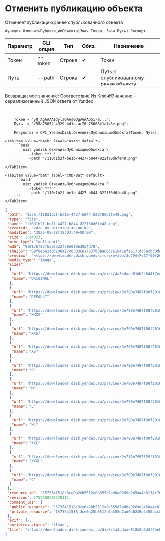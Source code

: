 ﻿---
sidebar_position: 2
description: Отменить публикацию объекта и другие функции для работы с Yandex Disk в Открытом пакете интеграций - бесплатной open-source библиотеке интеграций для 1С:Предприятие 8, OneScript и CLI
keywords: [1C, 1С, 1С:Предприятие, 1С:Предприятие 8.3, API, Интеграция, Сервисы, Обмен, OneScript, CLI, Yandex Disk]
---


# Отменить публикацию объекта
 Отменяет публикацию ранее опубликованного объекта



`Функция ОтменитьПубликациюОбъекта(Знач Токен, Знач Путь) Экспорт`

  | Параметр | CLI опция | Тип | Обяз. | Назначение |
  |-|-|-|-|-|
  | Токен | --token | Строка | &#x2714; | Токен |
  | Путь | --path | Строка | &#x2714; | Путь к опубликованному ранее объекту |

  
  Возвращаемое значение:   Соответствие Из КлючИЗначение - сериализованный JSON ответа от Yandex

<br/>




```bsl title="Пример использования для 1С:Предприятие/OneScript"
    Токен = "y0_AgAAAABdylaOAAs0QgAAAAD5i-a...";
    Путь  = "/55a75052-4929-4d1a-ac76-75008e1afe8e.png";

    Результат = OPI_YandexDisk.ОтменитьПубликациюОбъекта(Токен, Путь);
```
    

 <Tabs>
  
    <TabItem value="bash" label="Bash" default>
        ```bash
            oint yadisk ОтменитьПубликациюОбъекта \
              --token *** \
              --path "/110d1b2f-be1b-4427-b844-822f80d6fe48.png"
        ```
    </TabItem>
  
    <TabItem value="bat" label="CMD/Bat" default>
        ```batch
            oint yadisk ОтменитьПубликациюОбъекта ^
              --token *** ^
              --path "/110d1b2f-be1b-4427-b844-822f80d6fe48.png"
        ```
    </TabItem>
</Tabs>


```json title="Результат"
{
 "path": "disk:/110d1b2f-be1b-4427-b844-822f80d6fe48.png",
 "type": "file",
 "name": "110d1b2f-be1b-4427-b844-822f80d6fe48.png",
 "created": "2025-09-08T19:03:49+00:00",
 "modified": "2025-09-08T19:03:49+00:00",
 "size": 2114023,
 "mime_type": "multipart",
 "md5": "9e0176f87f6565a22f78e0f9b39a4d78",
 "sha256": "89f8eb42a35208a17c85036e17237b0aa0657e1841efa6171dc5acbc0dea9e18",
 "preview": "https://downloader.disk.yandex.ru/preview/3e790e7d87f00f20164496f1e0c1c8b464bc12ecd1159207952607812074474d/inf/Kw7ntutnYTv7ME2Wc45CLPUTRub4FO1o8FL8mXTzn15mJipCySkz4Ste7NeUNF4jmAKSauPmPxLFzO6aMKmEAw%3D%3D?uid=1573541518&filename=110d1b2f-be1b-4427-b844-822f80d6fe48.png&disposition=inline&hash=&limit=0&content_type=image%2Fjpeg&owner_uid=1573541518&tknv=v3&size=S&crop=0",
 "media_type": "image",
 "sizes": [
  {
   "url": "https://downloader.disk.yandex.ru/disk/4a3cdaae810b2c6d4f7eeb71bd323de719ecde88e2c29d8c32d299f260e00c1c/68bf60f9/gwThwhLBKYvLhQCNnqAHipg9dL32B8ucsRJtTnFcQwXyscfbJ8B8OyXfwGYeSiPiSjoRHIEODK4QYbBUqVd5IQ%3D%3D?uid=1573541518&filename=110d1b2f-be1b-4427-b844-822f80d6fe48.png&disposition=attachment&hash=&limit=0&content_type=multipart&owner_uid=1573541518&fsize=2114023&hid=03d7263840468e281bd0b238a26e7d0d&media_type=image&tknv=v3&etag=9e0176f87f6565a22f78e0f9b39a4d78",
   "name": "ORIGINAL"
  },
  {
   "url": "https://downloader.disk.yandex.ru/preview/3e790e7d87f00f20164496f1e0c1c8b464bc12ecd1159207952607812074474d/inf/Kw7ntutnYTv7ME2Wc45CLPUTRub4FO1o8FL8mXTzn15mJipCySkz4Ste7NeUNF4jmAKSauPmPxLFzO6aMKmEAw%3D%3D?uid=1573541518&filename=110d1b2f-be1b-4427-b844-822f80d6fe48.png&disposition=inline&hash=&limit=0&content_type=image%2Fjpeg&owner_uid=1573541518&tknv=v3",
   "name": "DEFAULT"
  },
  {
   "url": "https://downloader.disk.yandex.ru/preview/3e790e7d87f00f20164496f1e0c1c8b464bc12ecd1159207952607812074474d/inf/Kw7ntutnYTv7ME2Wc45CLPUTRub4FO1o8FL8mXTzn15mJipCySkz4Ste7NeUNF4jmAKSauPmPxLFzO6aMKmEAw%3D%3D?uid=1573541518&filename=110d1b2f-be1b-4427-b844-822f80d6fe48.png&disposition=inline&hash=&limit=0&content_type=image%2Fjpeg&owner_uid=1573541518&tknv=v3&size=XXXS&crop=0",
   "name": "XXXS"
  },
  {
   "url": "https://downloader.disk.yandex.ru/preview/3e790e7d87f00f20164496f1e0c1c8b464bc12ecd1159207952607812074474d/inf/Kw7ntutnYTv7ME2Wc45CLPUTRub4FO1o8FL8mXTzn15mJipCySkz4Ste7NeUNF4jmAKSauPmPxLFzO6aMKmEAw%3D%3D?uid=1573541518&filename=110d1b2f-be1b-4427-b844-822f80d6fe48.png&disposition=inline&hash=&limit=0&content_type=image%2Fjpeg&owner_uid=1573541518&tknv=v3&size=XXS&crop=0",
   "name": "XXS"
  },
  {
   "url": "https://downloader.disk.yandex.ru/preview/3e790e7d87f00f20164496f1e0c1c8b464bc12ecd1159207952607812074474d/inf/Kw7ntutnYTv7ME2Wc45CLPUTRub4FO1o8FL8mXTzn15mJipCySkz4Ste7NeUNF4jmAKSauPmPxLFzO6aMKmEAw%3D%3D?uid=1573541518&filename=110d1b2f-be1b-4427-b844-822f80d6fe48.png&disposition=inline&hash=&limit=0&content_type=image%2Fjpeg&owner_uid=1573541518&tknv=v3&size=XS&crop=0",
   "name": "XS"
  },
  {
   "url": "https://downloader.disk.yandex.ru/preview/3e790e7d87f00f20164496f1e0c1c8b464bc12ecd1159207952607812074474d/inf/Kw7ntutnYTv7ME2Wc45CLPUTRub4FO1o8FL8mXTzn15mJipCySkz4Ste7NeUNF4jmAKSauPmPxLFzO6aMKmEAw%3D%3D?uid=1573541518&filename=110d1b2f-be1b-4427-b844-822f80d6fe48.png&disposition=inline&hash=&limit=0&content_type=image%2Fjpeg&owner_uid=1573541518&tknv=v3&size=S&crop=0",
   "name": "S"
  },
  {
   "url": "https://downloader.disk.yandex.ru/preview/3e790e7d87f00f20164496f1e0c1c8b464bc12ecd1159207952607812074474d/inf/Kw7ntutnYTv7ME2Wc45CLPUTRub4FO1o8FL8mXTzn15mJipCySkz4Ste7NeUNF4jmAKSauPmPxLFzO6aMKmEAw%3D%3D?uid=1573541518&filename=110d1b2f-be1b-4427-b844-822f80d6fe48.png&disposition=inline&hash=&limit=0&content_type=image%2Fjpeg&owner_uid=1573541518&tknv=v3&size=M&crop=0",
   "name": "M"
  },
  {
   "url": "https://downloader.disk.yandex.ru/preview/3e790e7d87f00f20164496f1e0c1c8b464bc12ecd1159207952607812074474d/inf/Kw7ntutnYTv7ME2Wc45CLPUTRub4FO1o8FL8mXTzn15mJipCySkz4Ste7NeUNF4jmAKSauPmPxLFzO6aMKmEAw%3D%3D?uid=1573541518&filename=110d1b2f-be1b-4427-b844-822f80d6fe48.png&disposition=inline&hash=&limit=0&content_type=image%2Fjpeg&owner_uid=1573541518&tknv=v3&size=L&crop=0",
   "name": "L"
  },
  {
   "url": "https://downloader.disk.yandex.ru/preview/3e790e7d87f00f20164496f1e0c1c8b464bc12ecd1159207952607812074474d/inf/Kw7ntutnYTv7ME2Wc45CLPUTRub4FO1o8FL8mXTzn15mJipCySkz4Ste7NeUNF4jmAKSauPmPxLFzO6aMKmEAw%3D%3D?uid=1573541518&filename=110d1b2f-be1b-4427-b844-822f80d6fe48.png&disposition=inline&hash=&limit=0&content_type=image%2Fjpeg&owner_uid=1573541518&tknv=v3&size=XL&crop=0",
   "name": "XL"
  },
  {
   "url": "https://downloader.disk.yandex.ru/preview/3e790e7d87f00f20164496f1e0c1c8b464bc12ecd1159207952607812074474d/inf/Kw7ntutnYTv7ME2Wc45CLPUTRub4FO1o8FL8mXTzn15mJipCySkz4Ste7NeUNF4jmAKSauPmPxLFzO6aMKmEAw%3D%3D?uid=1573541518&filename=110d1b2f-be1b-4427-b844-822f80d6fe48.png&disposition=inline&hash=&limit=0&content_type=image%2Fjpeg&owner_uid=1573541518&tknv=v3&size=XXL&crop=0",
   "name": "XXL"
  },
  {
   "url": "https://downloader.disk.yandex.ru/preview/3e790e7d87f00f20164496f1e0c1c8b464bc12ecd1159207952607812074474d/inf/Kw7ntutnYTv7ME2Wc45CLPUTRub4FO1o8FL8mXTzn15mJipCySkz4Ste7NeUNF4jmAKSauPmPxLFzO6aMKmEAw%3D%3D?uid=1573541518&filename=110d1b2f-be1b-4427-b844-822f80d6fe48.png&disposition=inline&hash=&limit=0&content_type=image%2Fjpeg&owner_uid=1573541518&tknv=v3&size=XXXL&crop=0",
   "name": "XXXL"
  },
  {
   "url": "https://downloader.disk.yandex.ru/preview/3e790e7d87f00f20164496f1e0c1c8b464bc12ecd1159207952607812074474d/inf/Kw7ntutnYTv7ME2Wc45CLPUTRub4FO1o8FL8mXTzn15mJipCySkz4Ste7NeUNF4jmAKSauPmPxLFzO6aMKmEAw%3D%3D?uid=1573541518&filename=110d1b2f-be1b-4427-b844-822f80d6fe48.png&disposition=inline&hash=&limit=0&content_type=image%2Fjpeg&owner_uid=1573541518&tknv=v3&size=S&crop=0",
   "name": "C"
  }
 ],
 "resource_id": "1573541518:3ce0a20b5512e0a355d7ad0a0289e2450a4c8134c7086c42dcd4c582c6316e50",
 "revision": 1757358265378111,
 "comment_ids": {
  "public_resource": "1573541518:3ce0a20b5512e0a355d7ad0a0289e2450a4c8134c7086c42dcd4c582c6316e50",
  "private_resource": "1573541518:3ce0a20b5512e0a355d7ad0a0289e2450a4c8134c7086c42dcd4c582c6316e50"
 },
 "exif": {},
 "antivirus_status": "clean",
 "file": "https://downloader.disk.yandex.ru/disk/4a3cdaae810b2c6d4f7eeb71bd323de719ecde88e2c29d8c32d299f260e00c1c/68bf60f9/gwThwhLBKYvLhQCNnqAHipg9dL32B8ucsRJtTnFcQwXyscfbJ8B8OyXfwGYeSiPiSjoRHIEODK4QYbBUqVd5IQ%3D%3D?uid=1573541518&filename=110d1b2f-be1b-4427-b844-822f80d6fe48.png&disposition=attachment&hash=&limit=0&content_type=multipart&owner_uid=1573541518&fsize=2114023&hid=03d7263840468e281bd0b238a26e7d0d&media_type=image&tknv=v3&etag=9e0176f87f6565a22f78e0f9b39a4d78"
}
```
